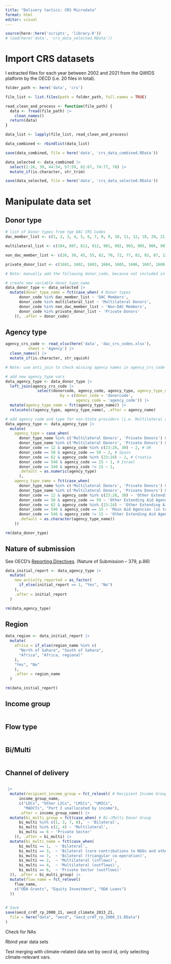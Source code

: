 ```yaml
---
title: "Delivery tactics: CRS Microdata"
format: html
editor: visual
---
```


```r
source(here::here('scripts', 'library.R'))
# load(here('data', 'crs_data_selected.RData'))
```

# Import CRS datasets

I extracted files for each year between 2002 and 2021 from the QWIDS platform by the OECD (i.e. 20 files in total).

```r

folder_path <- here('data', 'crs')

file_list <- list.files(path = folder_path, full.names = TRUE)

read_clean_and_process <- function(file_path) {
  data <- fread(file_path) |> 
    clean_names()
  return(data)
}

data_list <- lapply(file_list, read_clean_and_process)

data_combined <- rbindlist(data_list)

save(data_combined, file = here('data', 'crs_data_combined.RData'))

```

```r

data_selected <- data_combined |> 
  select(1:26, 39, 44:54, 57:59, 62:67, 74:77, 78) |> 
  mutate_if(is.character, str_trim)

save(data_selected, file = here('data', 'crs_data_selected.RData'))

```

# Manipulate data set

## Donor type

```r

# list of Donor types from tge DAC CRS Codes
dac_member_list <- c(1, 2, 3, 4, 5, 6, 7, 8, 9, 10, 11, 12, 18, 20, 21, 22, 40, 50, 59, 61, 68, 69, 75, 76, 84, 301, 302, 701, 742, 801, 820, 918)

multilateral_list <- c(104, 807, 811, 812, 901, 902, 903, 905, 906, 907, 909, 910, 913, 914, 915, 921, 923, 926, 928, 932, 940, 944, 948, 951, 952, 953, 954, 956, 958, 959, 960, 962, 963, 964, 966, 967, 971, 974, 976, 978, 979, 980, 981, 982, 983, 988, 990, 992, 997, 1011, 1012, 1013, 1014, 1015, 1016, 1017, 1018, 1019, 1020, 1023, 1024, 1025, 1037, 1038, 1039, 1041, 1044, 1045, 1046, 1047, 1048, 1049, 1050, 1052, 1053, 1054, 1055, 1311, 1312, 1313, 1401, 1404, 1406, 1409)

non_dac_member_list <- c(26, 30, 45, 55, 62, 70, 72, 77, 82, 83, 87, 130, 133, 358, 543, 546, 552, 561, 566, 576, 611, 613, 732, 764, 765)

private_donor_list <- c(1601, 1602, 1603, 1604, 1605, 1606, 1607, 1608, 1609, 1610, 1611, 1612, 1613, 1614, 1615, 1616, 1617, 1618, 1619, 1620, 1621, 1622, 1623, 1624, 1625, 1626, 1627, 1628, 1629, 1630, 1631, 1632, 1633, 1634, 1635, 1636, 1637, 1638, 1639, 1640, 1641, 1642, 1643, 1644, 1645, 1646, 1647, 1648)

# Note: manually add the following donor_code, because not included in the DAC CRS Codelist: 59, 1054, 1053, 1055, 1404, 1409, 1648.

# create new variable donor_type_name
data_donor_type <- data_selected |> 
  mutate(donor_type_name = fct(case_when( # Donor types
      donor_code %in% dac_member_list ~ 'DAC Members',
      donor_code %in% multilateral_list ~ 'Multilateral Donors',
      donor_code %in% non_dac_member_list ~ 'Non-DAC Members',
      donor_code %in% private_donor_list ~ 'Private Donors'
    )), .after = donor_code)

```

## Agency type

```r

agency_crs_code <- read_xlsx(here('data', 'dac_crs_codes.xlsx'),
          sheet = 'Agency') |> 
  clean_names() |> 
  mutate_if(is.character, str_squish)

# Note: use anti_join to check missing agency names in agency_crs_code

# add new agency_type vars
data_agency_type <- data_donor_type |> 
  left_join(agency_crs_code |> 
              select(donorcode, agency_code, agency_type, agency_type_name = type_name_e), 
                        by = c(donor_code = 'donorcode', 
                               agency_code = 'agency_code')) |> 
  mutate(agency_type_name = fct(agency_type_name)) |> 
  relocate(c(agency_type, agency_type_name), .after = agency_name)

# add agency code and type for non-State providers (i.e. Multilateral and Private Donors)
data_agency_type <- data_agency_type |> 
  mutate(
    agency_type = case_when(
      donor_type_name %in% c('Multilateral Donors', 'Private Donors') & agency_code == 1 ~ 1,
      donor_type_name %in% c('Multilateral Donors', 'Private Donors') & agency_code != 1 ~ 2,
      donor_code == 12 & agency_code %in% c(23:28, 30) ~ 2, # UK
      donor_code == 50 & agency_code == 59 ~ 2, # Spain
      donor_code == 62 & agency_code %in% (23:24) ~ 2, # Croatia
      donor_code == 546 & agency_code == 15 ~ 1, # Israel
      donor_code == 546 & agency_code != 15 ~ 2,
      .default = as.numeric(agency_type)
      ),
    agency_type_name = fct(case_when(
      donor_type_name %in% c('Multilateral Donors', 'Private Donors') & agency_code == 1 ~ 'Main Aid Agencies (in terms of budget)',
      donor_type_name %in% c('Multilateral Donors', 'Private Donors') & agency_code != 1 ~ 'Other Extending Aid Agencies',
      donor_code == 12 & agency_code %in% c(23:28, 30) ~ 'Other Extending Aid Agencies',
      donor_code == 50 & agency_code == 59 ~ 'Other Extending Aid Agencies',
      donor_code == 62 & agency_code %in% (23:24) ~ 'Other Extending Aid Agencies',
      donor_code == 546 & agency_code == 15 ~ 'Main Aid Agencies (in terms of budget)',
      donor_code == 546 & agency_code != 15 ~ 'Other Extending Aid Agencies',      
      .default = as.character(agency_type_name))
    ))

rm(data_donor_type)
```

## Nature of submission

See OECD's [Reporting Directives](https://one.oecd.org/document/DCD/DAC/STAT(2020)44/FINAL/En/pdf). (Nature of Submission – 379, p.86)

```r

data_initial_report <- data_agency_type |>
  mutate(
    new_activity_reported = as_factor(
      if_else(initial_report == 1, "Yes", "No")
    ),
    .after = initial_report
  )

rm(data_agency_type)
```

## Region

```r

data_region <- data_initial_report |>
  mutate(
    africa = if_else(region_name %in% c(
      "North of Sahara", "South of Sahara",
      "Africa", "Africa, regional"
    ),
    "Yes", "No"
    ),
    .after = region_name
  )

rm(data_initial_report)
```

## Income group

```r

```

## Flow type

```r

```

## Bi/Multi

```r

```

## Channel of delivery

```r

```

```r

 |>  
  mutate(recipient_income_group = fct_relevel( # Recipient Income Group
      income_group_name,
      c("LDCs", "Other LICs", "LMICs", "UMICs", 
        "MADCTs", "Part I unallocated by income"),
      .after = income_group_name)) |> 
  mutate(bi_multi_group = fct(case_when( # Bi-/Multi Donor Group
      bi_multi %in% c(1, 3, 7, 8),  ~ 'Bilateral',
      bi_multi %in% c(2, 4) ~ 'Multilateral',
      bi_multi == 6 ~ 'Private Sector'
    )), .after = bi_multi) |> 
  mutate(bi_multi_name = fct(case_when(
      bi_multi == 1,  ~ 'Bilateral',
      bi_multi == 3,  ~ 'Bilateral (core contributions to NGOs and other private bodies / PPPs)',
      bi_multi == 7,  ~ 'Bilateral (triangular co-operation)',
      bi_multi == 2,  ~ 'Multilateral (inflows)',
      bi_multi == 4,  ~ 'Multilateral (outflows)',
      bi_multi == 6,  ~ 'Private Sector (outflows)'
  )), .after = bi_multi_group) |> 
  mutate(flow_name = fct_relevel(
    flow_name,
    c("ODA Grants", "Equity Investment", "ODA Loans")
  ))
  

# Save
save(oecd_crdf_rp_2000_21, oecd_climate_2013_21,
  file = here("data", "oecd", "oecd_crdf_rp_2000_21.RData")
)

```

Check for NAs

Rbind year data sets

Test merging with climate-related data set by oecd id, only selecting climate-relevant vars.
